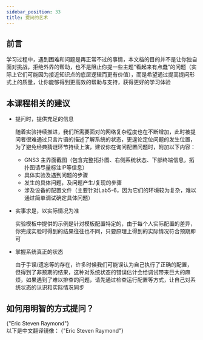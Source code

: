 ```yaml
---
sidebar_position: 33
title: 提问的艺术
---
```



## 前言

学习过程中，遇到困难和问题是再正常不过的事情，本文档的目的并不是让你独自面对挑战，拒绝外界的帮助，也不是阻止你提一些主题“看起来有点蠢”的问题（实际上它们可能因为接近知识点的底层逻辑而更有价值），而是希望通过提高提问形式上的质量，让你能够得到更高效的帮助与支持，获得更好的学习体验

## 本课程相关的建议

* 提问时，提供充足的信息

    随着实验持续推进，我们所需要面对的网络复杂程度也在不断增加，此时被提问者很难通过只言片语的描述了解系统的状态，更遑论定位问题的发生位置，为了避免经典猜谜环节持续上演，建议你在询问配置问题时，附加以下内容：
    * GNS3 主界面截图（包含完整拓扑图、右侧系统状态、下部终端信息，拓扑图请尽量标注IP等信息）
    * 具体实验及遇到问题的步骤
    * 发生的具体问题，及问题产生/复现的步骤
    * 涉及设备的配置文件（主要针对Lab5-6，因为它们的环境较为复杂，难以通过简单调试确定具体问题）

* 实事求是，以实际情况为准

    实验模板中提供的示例是针对模板配置特定的，由于每个人实际配置的差异，你完成实验时得到的结果往往也不同，只要原理上得到的实际情况符合预期即可

* 掌握系统真正的状态

    由于手误/遗忘等的存在，许多时候我们可能误认为自己执行了正确的配置，但得到了非预期的结果，这种对系统状态的错误估计会给调试带来巨大的麻烦，如果遇到了难以排查的问题，请先通过检查运行配置等方式，让自己对系统状态的认识和实际情况同步

## 如何用明智的方式提问？

<LinkPeekCard title="How To Ask Questions The Smart Way" url="http://www.catb.org/~esr/faqs/smart-questions.html"  icon="http://www.catb.org/favicon.ico">
    {"Eric Steven Raymond"}
</LinkPeekCard>
<br/>
以下是中文翻译镜像：

<LinkCard title="提问的艺术" url="https://github.com/ryanhanwu/How-To-Ask-Questions-The-Smart-Way/blob/main/README-zh_CN.md" icon="https://github.com/favicon.ico">
    {"Eric Steven Raymond"}
</LinkCard>
